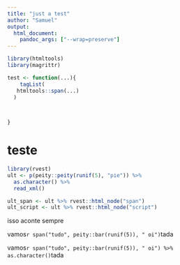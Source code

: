 ```yaml
---
title: "just a test"
author: "Samuel"
output: 
  html_document:
    pandoc_args: ["--wrap=preserve"]
---
```


```r
library(htmltools)
library(magrittr)

test <- function(...){
    tagList(
   htmltools::span(...)
  )


  
}
```


# teste

```r
library(rvest)
ult <- p(peity::peity(runif(5), "pie")) %>%
  as.character() %>% 
  read_xml()

ult_span <- ult %>% rvest::html_node("span")
ult_script <- ult %>% rvest::html_node("script")
```

isso aconte sempre

vamos`r span("tudo", peity::bar(runif(5)), " oi")`tada

vamos`r span("tudo", peity::bar(runif(5)), " oi") %>% as.character()`tada









